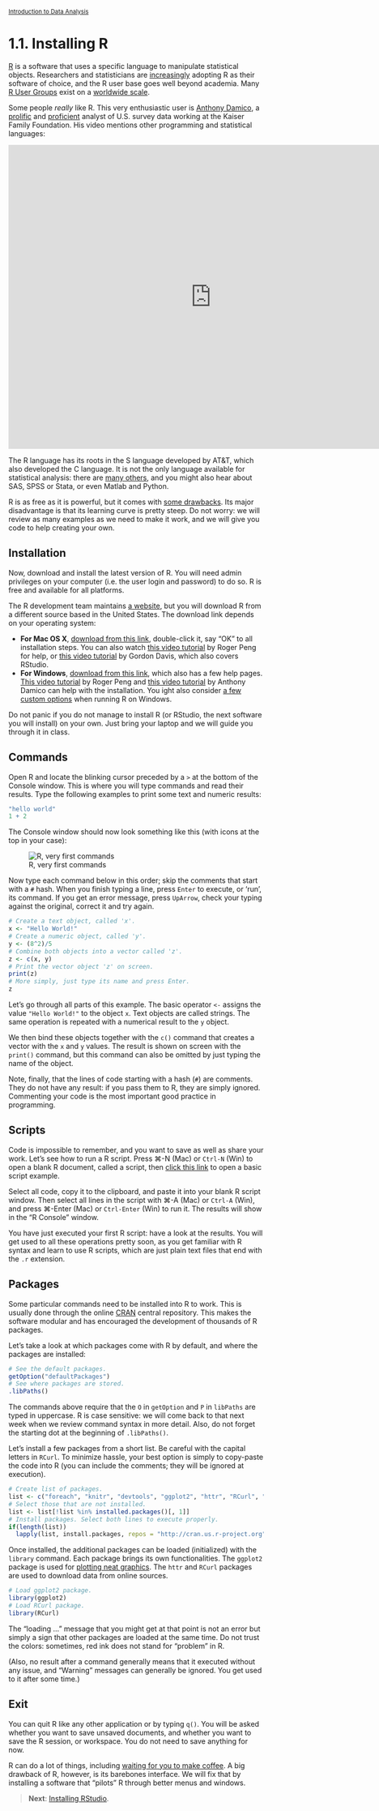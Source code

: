 <style>@import url(style.css);</style>
<small>[Introduction to Data Analysis](index.html)</small>

# 1.1. Installing R

[R](http://www.r-project.org/) is a software that uses a specific language to manipulate statistical objects. Researchers and statisticians are [increasingly](http://r4stats.com/articles/popularity/) adopting R as their software of choice, and the R user base goes well beyond academia. Many [R User Groups](http://www.r-bloggers.com/RUG/) exist on a [worldwide scale](http://blog.revolutionanalytics.com/local-r-groups.html).

Some people *really* like R. This very enthusiastic user is [Anthony Damico](https://github.com/ajdamico), a [prolific](http://www.ajdamico.com/p/work.html) and [proficient](http://www.asdfree.com/) analyst of U.S. survey data working at the Kaiser Family Foundation. His video mentions other programming and statistical languages:

<iframe src="http://player.vimeo.com/video/52999628?badge=0" width="800" height="600" frameborder="0" webkitAllowFullScreen mozallowfullscreen allowFullScreen></iframe>

The R language has its roots in the S language developed by AT&T, which also developed the C language. It is not the only language available for statistical analysis: there are [many others](http://brenocon.com/blog/2009/02/comparison-of-data-analysis-packages-r-matlab-scipy-excel-sas-spss-stata/), and you might also hear about SAS, SPSS or Stata, or even Matlab and Python.

R is as free as it is powerful, but it comes with [some drawbacks](http://badhessian.org/seven-reasons-to-use-r-for-social-network-analysis-and-three-reasons-against/). Its major disadvantage is that its learning curve is pretty steep. Do not worry: we will review as many examples as we need to make it work, and we will give you code to help creating your own.

## Installation

Now, download  and install the latest version of R. You will need admin privileges on your computer (i.e. the user login and password) to do so. R is free and available for all platforms.

The R development team maintains [a website](http://www.r-project.org/), but you will download R from a different source based in the United States. The download link depends on your operating system:

- __For Mac OS X__, [download from this link](http://cran.us.r-project.org/bin/macosx/), double-click it, say "OK" to all installation steps. You can also watch [this video tutorial](https://www.youtube.com/watch?v=Icawuhf0Yqo) by Roger Peng for help, or [this video tutorial](https://www.youtube.com/watch?v=WJDrYUqNrHg&list=PL8BE0E317807A9A21) by Gordon Davis, which also covers RStudio.
- __For Windows__, [download from this link](http://cran.us.r-project.org/bin/windows/base/), which also has a few help pages. [This video tutorial](https://www.youtube.com/watch?v=mfGFv-iB724) by Roger Peng and [this video tutorial](http://www.screenr.com/kzT8) by Anthony Damico can help with the installation. You ight also consider [a few custom options](https://www.youtube.com/watch?v=Lc2sgDTzrV8) when running R on Windows.

Do not panic if you do not manage to install R (or RStudio, the next software you will install) on your own. Just bring your laptop and we will guide you through it in class.

## Commands

Open R and locate the blinking cursor preceded by a `>` at the bottom of the Console window. This is where you will type commands and read their results. Type the following examples to print some text and numeric results:

```r
"hello world"
1 + 2
```

The Console window should now look something like this (with icons at the top in your case):

![R, very first commands](images/r-very-first-commands.png)

Now type each command below in this order; skip the comments that start with a `#` hash. When you finish typing a line, press `Enter` to execute, or 'run', its command. If you get an error message, press `UpArrow`, check your typing against the original, correct it and try again.

```r
# Create a text object, called 'x'.
x <- "Hello World!"
# Create a numeric object, called 'y'.
y <- (8^2)/5
# Combine both objects into a vector called 'z'.
z <- c(x, y)
# Print the vector object 'z' on screen.
print(z)
# More simply, just type its name and press Enter.
z
```

Let's go through all parts of this example. The basic operator `<-` assigns the value `"Hello World!"` to the object `x`. Text objects are called strings. The same operation is repeated with a numerical result to the `y` object.

We then bind these objects together with the `c()` command that creates a vector with the `x` and `y` values. The result is shown on screen with the `print()` command, but this command can also be omitted by just typing the name of the object.

Note, finally, that the lines of code starting with a hash (`#`) are comments. They do not have any result: if you pass them to R, they are simply ignored. Commenting your code is the most important good practice in programming.

## Scripts

Code is impossible to remember, and you want to save as well as share your work. Let's see how to run a R script. Press &#8984;-N (Mac) or `Ctrl-N` (Win) to open a blank R document, called a script, then [click this link](https://raw.github.com/briatte/ida/master/code/11_hello.R) to open a basic script example.

Select all code, copy it to the clipboard, and paste it into your blank R script window. Then select all lines in the script with &#8984;-A (Mac) or `Ctrl-A` (Win), and press &#8984;-Enter (Mac) or `Ctrl-Enter` (Win) to run it. The results will show in the "R Console" window.

You have just executed your first R script: have a look at the results. You will get used to all these operations pretty soon, as you get familiar with R syntax and learn to use R scripts, which are just plain text files that end with the `.r` extension.

## Packages
                                                                                                                                                                                                                                                                                                                                                                                                                 
Some particular commands need to be installed into R to work. This is usually done through the online [CRAN](http://cran.r-project.org/) central repository. This makes the software modular and has encouraged the development of thousands of R packages.

Let's take a look at which packages come with R by default, and where the packages are installed:

```r
# See the default packages.
getOption("defaultPackages")
# See where packages are stored.
.libPaths()
```

The commands above require that the `O` in `getOption` and `P` in `libPaths` are typed in uppercase. R is case sensitive: we will come back to that next week when we review command syntax in more detail. Also, do not forget the starting dot at the beginning of `.libPaths()`.

Let's install a few packages from a short list. Be careful with the capital letters in `RCurl`. To minimize hassle, your best option is simply to copy-paste the code into R (you can include the comments; they will be ignored at execution).

```r
# Create list of packages.
list <- c("foreach", "knitr", "devtools", "ggplot2", "httr", "RCurl", "reshape")
# Select those that are not installed.
list <- list[!list %in% installed.packages()[, 1]]
# Install packages. Select both lines to execute properly.
if(length(list))
  lapply(list, install.packages, repos = "http://cran.us.r-project.org")
```

Once installed, the additional packages can be loaded (initialized) with the `library` command. Each package brings its own functionalities. The `ggplot2` package is used for [plotting neat graphics](http://ggplot2.org/). The `httr` and `RCurl` packages are used to download data from online sources.

```r
# Load ggplot2 package.
library(ggplot2)
# Load RCurl package.
library(RCurl)
```

The "loading ..." message that you might get at that point is not an error but simply a sign that other packages are loaded at the same time. Do not trust the colors: sometimes, red ink does not stand for "problem" in R.

(Also, no result after a command generally means that it executed without any issue, and "Warning" messages can generally be ignored. You get used to it after some time.)

## Exit

You can quit R like any other application or by typing `q()`. You will be asked whether you want to save unsaved documents, and whether you want to save the R session, or workspace. You do not need to save anything for now.

R can do a lot of things, including [waiting for you to make coffee](http://vimeo.com/43305640). A big drawback of R, however, is its barebones interface. We will fix that by installing a software that "pilots" R through better menus and windows.

> __Next__: [Installing RStudio](12_rstudio.html).
